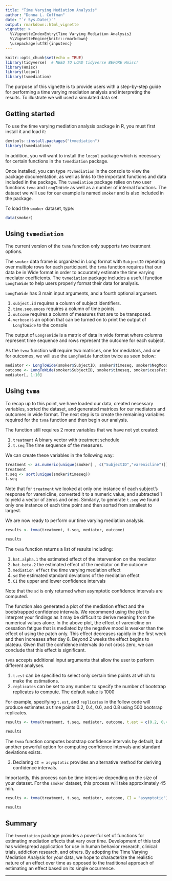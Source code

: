 ```yaml
---
title: "Time Varying Mediation Analysis"
author: "Donna L. Coffman"
date: "`r Sys.Date()`"
output: rmarkdown::html_vignette
vignette: >
  %\VignetteIndexEntry{Time Varying Mediation Analysis}
  %\VignetteEngine{knitr::rmarkdown}
  \usepackage[utf8]{inputenc}
---
```


<style>
pre {
  overflow-x: auto;
}
pre code {
  word-wrap: normal;
  white-space: pre;
}
</style>

```r
knitr::opts_chunk$set(echo = TRUE)
library(tidyverse)  # NEED TO LOAD tidyverse BEFORE Hmisc!
library(Hmisc)
library(locpol)
library(tvmediation)
```


The purpose of this vignette is to provide users with a step-by-step guide for 
performing a time varying mediation analysis and interpreting the results. To illustrate we will used a simulated data set.



<!-- We will rely on the Wisconsin Smokers' Health Study 2 dataset which includes 1047  -->
<!-- individuals across 3 treatment conditions. In one condition, one-third of  -->
<!-- participants received only a nicotine patch. In a second condition, another  -->
<!-- one-third received a nicotine patch and varenicline. A final third of  -->
<!-- participants were placed into a third condition and received a nicotine patch  -->
<!-- as well as combination nicotine replacement therapy. The outcome variable of  -->
<!-- interest was how tired a participant felt of trying to quit smoking (7-point  -->
<!-- Likert scale). In addition, a mediator variable was collected by asking  -->
<!-- participants if they felt a negative mood in the last fifteen minutes. Both the  -->
<!-- outcome and mediator variables were assessed 2x per day over the course of  -->
<!-- twenty-eight days. A traditional approach to analyzing this type of data would  -->
<!-- utilize a mediation analysis. First, a single direct effect would be calculated  -->
<!-- by regressing the outcome on the treatment condition. Next, a single indirect  -->
<!-- effect would be computed by multiplying the effect of treatment condition on the  -->
<!-- mediator by the effect of the mediator on the outcome. However, we feel this  -->
<!-- method potentially misses important information about the dynamic effect that a  -->
<!-- mediator may have over time. Specifically, we hypothesize that mood changes and  -->
<!-- thus, its mediating effect on one’s feelings of quitting smoking is likely to  -->
<!-- vary. We therefore propose a time varying mediation analysis which estimates the  -->
<!-- mediation effect as a function that varies over time. -->

## Getting started

To use the time varying mediation analysis package in R, you must first install
it and load it: 
```r
devtools::install.packages("tvmediation")
library(tvmediation)
```

In addition, you will want to install the `locpol` package which is necessary
for certain functions in the `tvmediation` package.

Once installed, you can type `?tvmediation` in the console to view the package 
documentation, as well as links to the important functions and data included in 
the package. The `tvmediation` package relies on two user functions `tvma` and 
`LongToWide` as well as a number of internal functions. The dataset we will use 
for our example is named `smoker` and is also included in the package.

To load the `smoker` dataset, type:
```r
data(smoker)
```

## Using `tvmediation`

The current version of the `tvma` function only supports two treatment options.

The `smoker` data frame is organized in Long format with `SubjectID` repeating
over multiple rows for each participant. the `tvma` function requires that our
data be in Wide format in order to accurately estimate the time varying mediator
coefficients. The `tvmediation` package includes a useful function `LongToWide` 
to help users properly format their data for analysis.

`LongToWide` has 3 main input arguments, and a fourth optional argument.

1. `subject.id` requires a column of subject identifiers. 
2. `time.sequences` requires a column of time points.
3. `outcome` requires a column of measures that are to be transposed.
4. `verbose` is an option that can be turned on to print the output of `LongToWide` to the console

The output of `LongToWide` is a matrix of data in wide format where columns 
represent time sequence and rows represent the outcome for each subject.

As the `tvma` function will require two matrices, one for mediators, and one for
outcomes, we will use the `LongToWide` function twice as seen below:
```r
mediator <- LongToWide(smoker$SubjectID, smoker$timeseq, smoker$NegMoodLst15min)
outcome <- LongToWide(smoker$SubjectID, smoker$timeseq, smoker$cessFatig)
mediator[, 1:10]
```

## Using `tvma`

To recap up to this point, we have loaded our data, created necessary variables, 
sorted the dataset, and generated matrices for our mediators and outcomes in 
wide format. The next step is to create the remaining variables required for the
`tvma` function and then begin our analysis.

The function still requires 2 more variables that we have not yet created:

1. `treatment` A binary vector with treatment schedule
2. `t.seq` The time sequence of the measures.

We can create these variables in the following way:
```r
treatment <- as.numeric(unique(smoker[ , c("SubjectID","varenicline")])[ , 2])-1
treatment
t.seq <- sort(unique(smoker$timeseq))
t.seq
```

Note that for `treatment` we looked at only one instance of each subject's 
response for varenicline, converted it to a numeric value, and subtracted 1 to 
yield a vector of zeros and ones. Similarly, to generate `t.seq` we found only
one instance of each time point and then sorted from smallest to largest.

We are now ready to perform our time varying mediation analysis.
```r
results <- tvma(treatment, t.seq, mediator, outcome)
```
```r
results
```

The `tvma` function returns a list of results including:

1. `hat.alpha.1` the estimated effect of the intervention on the mediator 
2. `hat.beta.2` the estimated effect of the mediator on the outcome
3. `mediation effect` the time varying mediation effect
4. `sd` the estimated standard deviations of the mediation effect
5. `CI` the upper and lower confidence intervals

Note that the `sd` is only returned when asymptotic confidence intervals are 
computed. 

The function also generated a plot of the mediation effect and the bootstrapped
confidence intervals. We recommend using the plot to interpret your findings as
it may be difficult to derive meaning from the numerical values alone.
In the above plot, the effect of varenicline on cessation fatigue that is 
mediated by the negative mood is weaker than the effect of using the patch only. 
This effect decreases rapidly in the first week and then increases after day 8. 
Beyond 2 weeks the effect begins to plateau. Given that the confidence intervals 
do not cross zero, we can conclude that this effect is significant.

`tvma` accepts additional input arguments that allow the user to perform 
different analyses. 

1. `t.est` can be specified to select only certain time points at which to make the estimations.
2. `replicates` can be set to any number to specify the number of bootstrap replicates to compute. The default value is 1000

For example, specifying `t.est`, and `replicates` in the follow code will produce 
estimates as time points 0.2, 0.4, 0.6, and 0.8 using 500 bootsrap replicates.
```r
results <- tvma(treatment, t.seq, mediator, outcome, t.est = c(0.2, 0.4, 0.6, 0.8), replicates = 500)
```
```r
results
```

The `tvma` function computes bootstrap confidence intervals by default, but 
another powerful option for computing confidence intervals and standard 
deviations exists.

3. Declaring `CI = asymptotic` provides an alternative method for deriving confidence intervals.

Importantly, this process can be time intensive depending on the size of your 
dataset. For the `smoker` dataset, this process will take approximately 45 min.
```r
results <- tvma(treatment, t.seq, mediator, outcome, CI = "asymptotic")
```
```r
results
```

## Summary
The `tvmediation` package provides a powerful set of functions for estimating 
mediation effects that vary over time. Development of this tool has widespread
application for use in human behavior research, clinical trials, addiction 
research, and others. By adopting the Time Varying Mediation Analysis for your
data, we hope to characterize the realistic nature of an effect over time as 
opposed to the traditional approach of estimating an effect based on its single
occurrence. 

---
